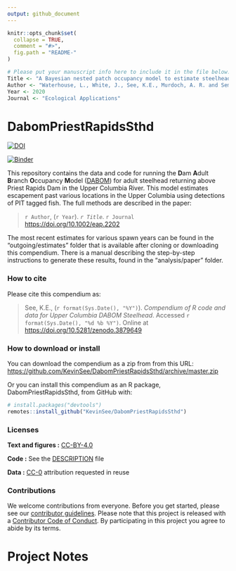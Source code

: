 ```yaml
---
output: github_document
---
```


<!-- README.md is generated from README.Rmd. Please edit that file -->

```r
knitr::opts_chunk$set(
  collapse = TRUE,
  comment = "#>",
  fig.path = "README-"
)

# Please put your manuscript info here to include it in the file below.
Title <- "A Bayesian nested patch occupancy model to estimate steelhead movement and abundance"
Author <- "Waterhouse, L., White, J., See, K.E., Murdoch, A. R. and Semmens, B.X."
Year <- 2020
Journal <- "Ecological Applications"
```

# DabomPriestRapidsSthd

[![DOI](https://zenodo.org/badge/259480274.svg)](https://zenodo.org/badge/latestdoi/259480274)

[![Binder](https://mybinder.org/badge_logo.svg)](https://mybinder.org/v2/gh/KevinSee/DabomPriestRapidsSthd/master?urlpath=rstudio)

This repository contains the data and code for running the **D**am **A**dult **B**ranch **O**ccupancy **M**odel ([DABOM](https://github.com/KevinSee/DABOM)) for adult steelhead returning above Priest Rapids Dam in the Upper Columbia River. This model estimates escapement past various locations in the Upper Columbia using detections of PIT tagged fish. The full methods are described in the paper:

> `r Author`, (`r Year`). _`r Title`_. `r Journal`  <https://doi.org/10.1002/eap.2202>

The most recent estimates for various spawn years can be found in the "outgoing/estimates" folder that is available after cloning or downloading this compendium. There is a manual describing the step-by-step instructions to generate these results, found in the "analysis/paper" folder. 

### How to cite

Please cite this compendium as:

> See, K.E., (`r format(Sys.Date(), "%Y")`). _Compendium of R code and data for Upper Columbia DABOM Steelhead_. Accessed `r format(Sys.Date(), "%d %b %Y")`. Online at <https://doi.org/10.5281/zenodo.3879649>

### How to download or install

You can download the compendium as a zip from from this URL: <https://github.com/KevinSee/DabomPriestRapidsSthd/archive/master.zip>

Or you can install this compendium as an R package, DabomPriestRapidsSthd, from GitHub with:


```r
# install.packages("devtools")
remotes::install_github("KevinSee/DabomPriestRapidsSthd")
```


### Licenses

**Text and figures :**  [CC-BY-4.0](http://creativecommons.org/licenses/by/4.0/)

**Code :** See the [DESCRIPTION](DESCRIPTION) file

**Data :** [CC-0](http://creativecommons.org/publicdomain/zero/1.0/) attribution requested in reuse

### Contributions

We welcome contributions from everyone. Before you get started, please see our [contributor guidelines](CONTRIBUTING.md). Please note that this project is released with a [Contributor Code of Conduct](CONDUCT.md). By participating in this project you agree to abide by its terms.

# Project Notes

